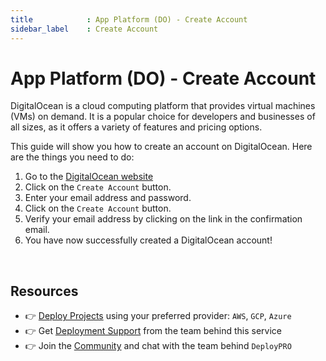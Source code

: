 ```yaml
---
title            : App Platform (DO) - Create Account
sidebar_label    : Create Account
---
```


# App Platform (DO) - Create Account

DigitalOcean is a cloud computing platform that provides virtual machines (VMs) on demand. It is a popular choice for developers and businesses of all sizes, as it offers a variety of features and pricing options.

This guide will show you how to create an account on DigitalOcean. Here are the things you need to do:

1. Go to the [DigitalOcean website](https://cloud.digitalocean.com/)
2. Click on the `Create Account` button.
3. Enter your email address and password.
4. Click on the `Create Account` button.
5. Verify your email address by clicking on the link in the confirmation email.
6. You have now successfully created a DigitalOcean account!

<br />

## Resources

- 👉 [Deploy Projects](https://deploypro.dev/) using your preferred provider: `AWS`, `GCP`, `Azure`
- 👉 Get [Deployment Support](https://deploypro.dev/support/) from the team behind this service
- 👉 Join the [Community](https://discord.gg/qQhjQZhnur) and chat with the team behind `DeployPRO`
